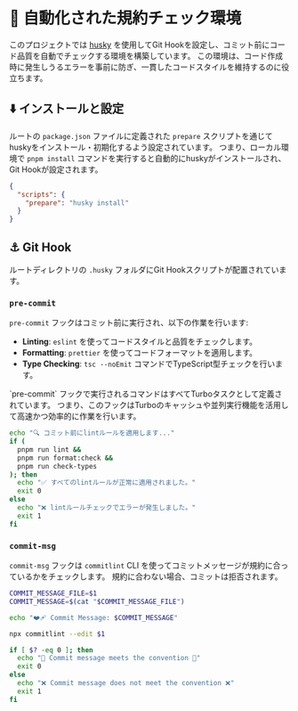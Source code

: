 
# 🤖 自動化された規約チェック環境

このプロジェクトでは [husky](https://typicode.github.io/husky/#/) を使用してGit Hookを設定し、コミット前にコード品質を自動でチェックする環境を構築しています。
この環境は、コード作成時に発生しうるエラーを事前に防ぎ、一貫したコードスタイルを維持するのに役立ちます。

## ⬇️ インストールと設定

ルートの `package.json` ファイルに定義された `prepare` スクリプトを通じてhuskyをインストール・初期化するよう設定されています。
つまり、ローカル環境で `pnpm install` コマンドを実行すると自動的にhuskyがインストールされ、Git Hookが設定されます。

```json filename="package.json" {3}
{
  "scripts": {
    "prepare": "husky install"
  }
}
```

## ⚓️ Git Hook

ルートディレクトリの `.husky` フォルダにGit Hookスクリプトが配置されています。

### `pre-commit`

`pre-commit` フックはコミット前に実行され、以下の作業を行います:

- **Linting**: `eslint` を使ってコードスタイルと品質をチェックします。
- **Formatting**: `prettier` を使ってコードフォーマットを適用します。
- **Type Checking**: `tsc --noEmit` コマンドでTypeScript型チェックを行います。

<Callout type="info">
  `pre-commit` フックで実行されるコマンドはすべてTurboタスクとして定義されています。
  つまり、このフックはTurboのキャッシュや並列実行機能を活用して高速かつ効率的に作業を行います。
</Callout>

```bash filename=".husky/pre-commit" {3-5}
echo "🔍 コミット前にlintルールを適用します..."
if (
  pnpm run lint &&
  pnpm run format:check &&
  pnpm run check-types
); then
  echo "✅ すべてのlintルールが正常に適用されました。"
  exit 0
else
  echo "❌ lintルールチェックでエラーが発生しました。"
  exit 1
fi
```

### `commit-msg`

`commit-msg` フックは `commitlint` CLI を使ってコミットメッセージが規約に合っているかをチェックします。
規約に合わない場合、コミットは拒否されます。

```bash filename=".husky/commit-msg" {6}
COMMIT_MESSAGE_FILE=$1
COMMIT_MESSAGE=$(cat "$COMMIT_MESSAGE_FILE")

echo "❤️‍🩹 Commit Message: $COMMIT_MESSAGE"

npx commitlint --edit $1

if [ $? -eq 0 ]; then
  echo "🔆 Commit message meets the convention 🔆"
  exit 0
else
  echo "❌ Commit message does not meet the convention ❌"
  exit 1
fi
```
